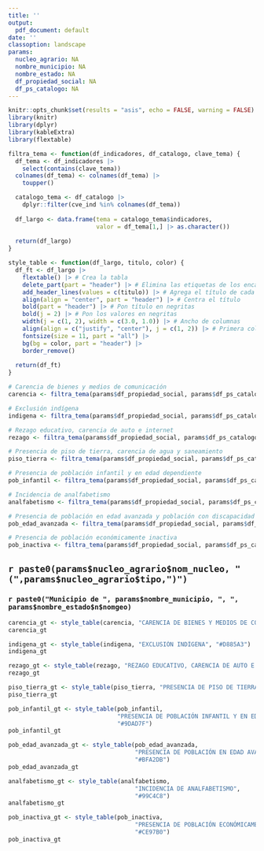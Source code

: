 ```yaml
---
title: ''
output:
  pdf_document: default
date: ''
classoption: landscape
params:
  nucleo_agrario: NA
  nombre_municipio: NA
  nombre_estado: NA
  df_propiedad_social: NA
  df_ps_catalogo: NA
---
```


```r
knitr::opts_chunk$set(results = "asis", echo = FALSE, warning = FALSE)
library(knitr)
library(dplyr)
library(kableExtra)
library(flextable)
```

```r
filtra_tema <- function(df_indicadores, df_catalogo, clave_tema) {
  df_tema <- df_indicadores |>
    select(contains(clave_tema))
  colnames(df_tema) <- colnames(df_tema) |>
    toupper()

  catalogo_tema <- df_catalogo |>
    dplyr::filter(cve_ind %in% colnames(df_tema))
  
  df_largo <- data.frame(tema = catalogo_tema$indicadores,
                         valor = df_tema[1,] |> as.character())
  
  return(df_largo)
}

style_table <- function(df_largo, titulo, color) {
  df_ft <- df_largo |>
    flextable() |> # Crea la tabla
    delete_part(part = "header") |> # Elimina las etiquetas de los encabezados
    add_header_lines(values = c(titulo)) |> # Agrega el título de cada tema
    align(align = "center", part = "header") |> # Centra el título
    bold(part = "header") |> # Pon título en negritas
    bold(j = 2) |> # Pon los valores en negritas
    width(j = c(1, 2), width = c(3.0, 1.0)) |> # Ancho de columnas
    align(align = c("justify", "center"), j = c(1, 2)) |> # Primera columna justificada, segunda columna centrada
    fontsize(size = 11, part = "all") |>
    bg(bg = color, part = "header") |>
    border_remove()
  
  return(df_ft)
}
```

```r
# Carencia de bienes y medios de comunicación
carencia <- filtra_tema(params$df_propiedad_social, params$df_ps_catalogo, "fcb")
```

```r
# Exclusión indígena
indigena <- filtra_tema(params$df_propiedad_social, params$df_ps_catalogo, "fpi")
```

```r
# Rezago educativo, carencia de auto e internet
rezago <- filtra_tema(params$df_propiedad_social, params$df_ps_catalogo, "fre")
```

```r
# Presencia de piso de tierra, carencia de agua y saneamiento
piso_tierra <- filtra_tema(params$df_propiedad_social, params$df_ps_catalogo, "fpt")
```

```r
# Presencia de población infantil y en edad dependiente
pob_infantil <- filtra_tema(params$df_propiedad_social, params$df_ps_catalogo, "fpp")
```

```r
# Incidencia de analfabetismo
analfabetismo <- filtra_tema(params$df_propiedad_social, params$df_ps_catalogo, "fan")
```

```r
# Presencia de población en edad avanzada y población con discapacidad
pob_edad_avanzada <- filtra_tema(params$df_propiedad_social, params$df_ps_catalogo, "fad")
```

```r
# Presencia de población económicamente inactiva
pob_inactiva <- filtra_tema(params$df_propiedad_social, params$df_ps_catalogo, "fpe")
```

## `r paste0(params$nucleo_agrario$nom_nucleo, " (",params$nucleo_agrario$tipo,")")`

### `r paste0("Municipio de ", params$nombre_municipio, ", ", params$nombre_estado$n$nomgeo)`

```r
carencia_gt <- style_table(carencia, "CARENCIA DE BIENES Y MEDIOS DE COMUNICACIÓN", "#F4BFBF")
carencia_gt
```

```r
indigena_gt <- style_table(indigena, "EXCLUSIÓN INDÍGENA", "#D885A3")
indigena_gt
```

```r
rezago_gt <- style_table(rezago, "REZAGO EDUCATIVO, CARENCIA DE AUTO E INTERNET", "#90C8AC")
rezago_gt
```

```r
piso_tierra_gt <- style_table(piso_tierra, "PRESENCIA DE PISO DE TIERRA, CARENCIA DE AGUA Y SANEAMIENTO", "#EEC373")
piso_tierra_gt
```

```r
pob_infantil_gt <- style_table(pob_infantil,
                               "PRESENCIA DE POBLACIÓN INFANTIL Y EN EDAD DEPENDIENTE",
                               "#9DAD7F")
pob_infantil_gt
```

```r
pob_edad_avanzada_gt <- style_table(pob_edad_avanzada,
                                    "PRESENCIA DE POBLACIÓN EN EDAD AVANZADA Y POBLACIÓN CON DISCAPACIDAD",
                                    "#BFA2DB")
pob_edad_avanzada_gt
```

```r
analfabetismo_gt <- style_table(analfabetismo,
                                    "INCIDENCIA DE ANALFABETISMO",
                                    "#99C4C8")
analfabetismo_gt
```

```r
pob_inactiva_gt <- style_table(pob_inactiva,
                                    "PRESENCIA DE POBLACIÓN ECONÓMICAMENTE INACTIVA",
                                    "#CE97B0")
pob_inactiva_gt
```
